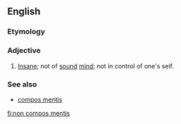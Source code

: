 ==English==

===Etymology===
{{L.}}

===Adjective===
{{en-adj|pos=[[non]] [[compos]] [[mentis]]|-}}
# {{law}} [[insane|Insane]]; not of [[sound]] [[mind]]; not in control of one's self.

===See also===
*[[compos mentis]]

[[fi:non compos mentis]]